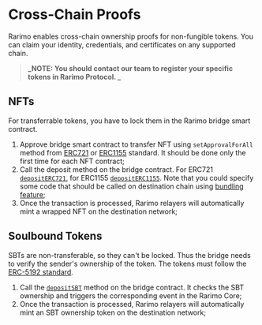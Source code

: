 # Cross-Chain Proofs

Rarimo enables cross-chain ownership proofs for non-fungible tokens. You can claim your identity, credentials, and certificates on any supported chain.

> **_NOTE: You should contact our team to register your specific tokens in Rarimo Protocol. _**

## NFTs

For transferrable tokens, you have to lock them in the Rarimo bridge smart contract.

1. Approve bridge smart contract to transfer NFT using `setApprovalForAll` method from [ERC721](https://github.com/OpenZeppelin/openzeppelin-contracts/blob/master/contracts/token/ERC721/ERC721.sol#L136) or [ERC1155](https://github.com/OpenZeppelin/openzeppelin-contracts/blob/master/contracts/token/ERC1155/ERC1155.sol#L100) standard. It should be done only the first time for each NFT contract;
1. Call the deposit method on the bridge contract. For ERC721 [`depositERC721`](/reference/contracts/bridge/evm#depositerc721), for ERC1155 [`depositERC1155`](/reference/contracts/bridge/evm#depositerc1155). Note that you could specify some code that should be called on destination chain using [bundling feature](../tutorials/bundling);
1. Once the transaction is processed, Rarimo relayers will automatically mint a wrapped NFT on the destination network;

## Soulbound Tokens

SBTs are non-transferable, so they can't be locked. Thus the bridge needs to verify the sender's ownership of the token. The tokens must follow the [ERC-5192 standard](https://eips.ethereum.org/EIPS/eip-5192).

1. Call the [`depositSBT`](/reference/contracts/bridge/evm#depositsbt) method on the bridge contract. It checks the SBT ownership and triggers the corresponding event in the Rarimo Core;
1. Once the transaction is processed, Rarimo relayers will automatically mint an SBT ownership token on the destination network;
